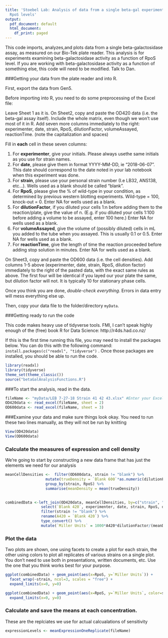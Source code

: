 ```yaml
---
title: 'Stoebel Lab: Analysis of data from a single beta-gal experiment with multiple
  RpoS levels'
output:
  pdf_document: default
  html_document:
    df_print: paged
---
```


This code imports, analyzes,and plots data from a single beta-galactosidase assay, as measured on our Bio-Tek plate reader. This analysis is for experiments examining beta-galactosidase activity as a function of RpoS level. If you are working with beta-galactosidase activity as a function of something else, this code will need to be modified. Talk to Dan.

###Getting your data from the plate reader and into R.

First, export the data from Gen5.

Before importing into R, you need to do some preprocessing of the Excel file:

Leave Sheet 1 as it is.
On Sheet2, copy and paste the OD420 data (i.e. the beta-gal assay itself). Include the whole matrix, even though we won't use most of it in R.
Add seven more columns immediately to the right: experimenter, date, strain, RpoS, dilutionFactor, volumeAssayed, reactionTime. (note the capitalization and spaces)

Fill in **each** cell in these seven columns:  

1. For **experimenter**, give your initials. Please always usethe same initials as you use for strain names.
2. For **date**, please give them in format YYYY-MM-DD, ie "2018-06-07". This date should correspond to the date noted in your lab notebook when this experiment was done.
3. For **strain**, please use your personal strain number (I.e LB32, ANS138, etc...). Wells used as a blank should be called "blank".  
4. For **RpoS**, please give the % of wild-type in your condition, as determined by previous western blotting experiments. Wild-type = 100, knock-out = 0. Enter NA for wells used as a blank.  
5. For **dilutionFactor**, if you diluted your cells 1:n before adding them to the reaction/plate, give the value of n. (E.g. if you diluted your cells 1:100 before adding a volume to be assayed, enter 100 here.) Enter NA for wells used as a blank.
6. For **volumeAssayed**, give the volume of (possibly diluted) cells in mL you added to the tube when you assayed. This is usually 0.1 or 0.5. Enter NA for wells used as a blank.
7. For **reactionTime**, give the length of time the reaction proceeded before adding stop solution in minutes. Enter NA for wells used as a blank.

On Sheet3, copy and paste the OD600 data (i.e. the cell densities).
Add columns 1-5 above (experimenter, date, strain, RpoS, dilution factor) immediately to the right of the pasted data, with the exact same rules as above. The first four will be identical if you layed our your plate the same, but dilution factor will not. It is typically 10 for stationary phase cells.

Once you think you are done, *double-check everything*. Errors in data entry will mess everything else up.

Then, copy your data file to the folder/directory `myData`. 

###Getting ready to run the code

This code makes heavy use of tidyverse tools. FMI, I can't speak highly enough of the (free) book R for Data Science: http://r4ds.had.co.nz/ 

If this is the first time running this file, you may need to install the packages below. You can do this with the following command:   `install.packages(c("readxl", "tidyverse")` . Once those packages are installed, you should be able to run the code. 

```r
library(readxl)
library(tidyverse)
theme_set(theme_classic())
source("betaGalAnalysisFunctions.R")
```

###To start the analysis, read in the data.

```r
fileName <- "myData/LEB 7-27-18 Strain 41 42 43.xlsx" #Enter your Excel file here. Remember that tab completion will help you get the path & name correct
OD420data <- read_excel(fileName, sheet = 2)
OD600data <- read_excel(fileName, sheet = 3)
```

###Examine your data and make sure things look okay. 
You need to run these two lines manually, as they will not be run by knitting
```r
View(OD420data)
View(OD600data)
```

### Calculate the measures of expression and cell density

We're going to start by constructing a new data frame that has just the elements we need for our analysis 
```r
meanCellDensities <-  filter(OD600data, strain != "blank") %>%
                  mutate(trueDensity = `Blank 600`*as.numeric(dilutionFactor)) %>%
                  group_by(strain, RpoS) %>% 
                  summarise(meanDensity = mean(trueDensity)) 
  

combinedData <-left_join(OD420data, meanCellDensities, by=c("strain", "RpoS")) %>%
                select(`Blank 420`, experimenter, date, strain, RpoS, dilutionFactor, volumeAssayed, reactionTime, meanDensity) %>%
                filter(strain != "blank") %>%
                rename(A420 = `Blank 420`) %>%
                type_convert() %>%
                mutate(`Miller Units` = 1000*A420*dilutionFactor/(meanDensity*volumeAssayed*reactionTime))

```

### Plot the data

Two plots are shown, one using facets to create a plot for each strain, the other using colors to plot all replicates of various strains on a single plot. You don't need to use both in presentations, written documents, etc. Use the one that you think works best for your purpose. 

```r

ggplot(combinedData) + geom_point(aes(x=RpoS, y=`Miller Units`)) +
  facet_wrap(~strain, ncol=3, scales = "free") +
  expand_limits(x=0, y=0)

ggplot(combinedData) + geom_point(aes(x=RpoS, y=`Miller Units`, color=strain)) +
  expand_limits(x=0, y=0)

```

### Calculate and save the means at each concentration. 

These are the replciates we use for actual calcualations of sensitivity

```r
expressionLevels <- meanExpressionOneReplicate(fileName)
```



